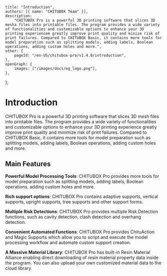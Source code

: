 	title: "Introduction",
	authors: [{ name: "CHITUBOX Team" }],
	description:
		"CHITUBOX Pro is a powerful 3D printing software that slices 3D mesha files into printable files. The program provides a wide variety of functionalities and customizable options to enhance your 3D printing experiencem greatly improve print quality and minize risk of print failures. Compared to CHITUBOX Basic, it contains more tools for model preparation such as splitting models, adding labels, Boolean operations, adding custom holes and more.",
	other: {
		pageId: "/en-US/chitubox-pro/v1.4.0/introduction",
	},
	openGraph: {
		images: ["/images/docs/og_logo.png"],
	},
};

# Introduction

CHITUBOX Pro is a powerful 3D printing software that slices 3D mesh files into printable files. The program provides a wide variety of functionalities and customizable options to enhance your 3D printing experience greatly improve print quality and minimize risk of print failures. Compared to CHITUBOX Basic, it contains more tools for model preparation such as splitting models, adding labels, Boolean operations, adding custom holes and more.

## Main Features

**Powerful Model Processing Tools**: CHITUBOX Pro provides more tools for model preparation such as splitting models, adding labels, Boolean operations, adding custom holes and more.

**Rich support options**: CHITUBOX Pro contains adaptive supports, vertical supports, upright supports, tree supports and other support forms.

**Multiple Risk Detections**: CHITUBOX Pro provides multiple <NextLink href="/en-US/chitubox-pro/latest/risk-detection">Risk Detection</NextLink> functions, such as cavity detection, clash detection and overhang detection.

**Convenient Automated Functions**: CHITUBOX Pro provides <NextLink href="/en-US/chitubox-pro/latest/chitu-action">ChituAction</NextLink> and <NextLink href="/en-US/chitubox-pro/latest/support/magic-support">Magic Supports</NextLink> which allow you to script and execute the model processing workflow and automate custom support creation.

**A Massive Material Library**: CHITUBOX Pro has built-in Resin Material Alliance enabling direct downloading of resin material property data inside the program. You can also upload your own customized material data to the cloud library.